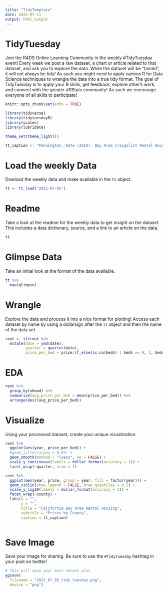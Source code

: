 ```yaml
---
title: "TidyTemplate"
date: 2022-07-11
output: html_output
---
```


# TidyTuesday

Join the R4DS Online Learning Community in the weekly #TidyTuesday event!
Every week we post a raw dataset, a chart or article related to that dataset, and ask you to explore the data.
While the dataset will be “tamed”, it will not always be tidy! As such you might need to apply various R for Data Science techniques to wrangle the data into a true tidy format.
The goal of TidyTuesday is to apply your R skills, get feedback, explore other’s work, and connect with the greater #RStats community!
As such we encourage everyone of all skills to participate!

```r

knitr::opts_chunk$set(echo = TRUE)

library(tidyverse)
library(tidytuesdayR)
library(scales)
library(lubridate)

theme_set(theme_light())

tt_caption <- "Pennington, Kate (2018). Bay Area Craigslist Rental Housing Posts, 2000-2018. Retrieved from\n https://github.com/katepennington/historic_bay_area_craigslist_housing_posts/blob/master/clean_2000_2018.csv.zip"

```

# Load the weekly Data

Dowload the weekly data and make available in the `tt` object.

```r

tt <- tt_load("2022-07-05")

```


# Readme

Take a look at the readme for the weekly data to get insight on the dataset.
This includes a data dictionary, source, and a link to an article on the data.

```r

tt

```


# Glimpse Data

Take an initial look at the format of the data available.

```r

tt %>% 
  map(glimpse)

```

# Wrangle

Explore the data and process it into a nice format for plotting! Access each dataset by name by using a dollarsign after the `tt` object and then the name of the data set.

```r

rent <- tt$rent %>%
  mutate(date = ymd(date),
         quarter = quarter(date),
         price_per_bed = price/if_else(is.na(beds) | beds == 0, 1, beds))

```

# EDA

```r

rent %>%
  group_by(nhood) %>%
  summarize(avg_price_per_bed = mean(price_per_bed)) %>%
  arrange(desc(avg_price_per_bed))

```


# Visualize

Using your processed dataset, create your unique visualization.


```r

rent %>%
  ggplot(aes(year, price_per_bed)) +
  #geom_jitter(alpha = 0.05) +
  geom_smooth(method = "loess", se = FALSE) +
  scale_y_continuous(labels = dollar_format(accuracy = 1)) +
  facet_wrap(~quarter, nrow = 1) 

```

```r

rent %>%
  ggplot(aes(year, price, group = year, fill = factor(year))) +
  geom_violin(show.legend = FALSE, draw_quantiles = 0.5) +
  scale_y_log10(labels = dollar_format(accuracy = 1)) +
  facet_wrap(~county) +
  labs(x = "",
       y = "",
       title = "California Bay Area Rental Housing",
       subtitle = "Prices by County",
       caption = tt_caption)
  
```


# Save Image

Save your image for sharing. Be sure to use the `#TidyTuesday` hashtag in your post on twitter! 

```r

# This will save your most recent plot
ggsave(
  filename = "2022_07_05_tidy_tuesday.png",
  device = "png")

```
